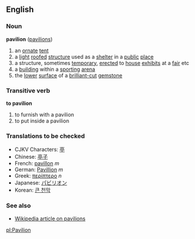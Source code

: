 ==English==
===Noun===
'''pavilion''' ([[pavilions]])
# an [[ornate]] [[tent]]
# a [[light]] [[roofed]] [[structure]] used as a [[shelter]] in a [[public]] [[place]]
# a structure, sometimes [[temporary]], [[erected]] to [[house]] [[exhibit]]s at a [[fair]] etc
# a [[building]] within a [[sporting]] [[arena]]
# the [[lower]] [[surface]] of a [[brilliant-cut]] [[gemstone]]
===Transitive verb===
'''to pavilion'''
#to furnish with a pavilion
#to put inside a pavilion

===Translations to be checked===
*CJKV Characters: [[亭]]
*Chinese: [[亭子]]
*French: [[pavillon]] ''m''
*German: [[Pavillion]] ''m''
*Greek: [[περίπτερο]] ''n''
*Japanese: [[パビリオン]]
*Korean: [[큰 천막]]

===See also===
*[[w:Pavilion|Wikipedia article on pavilions]]

[[pl:Pavilion]]